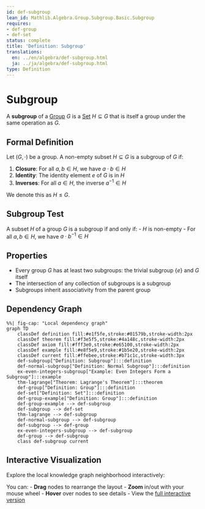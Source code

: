 ```yaml
---
id: def-subgroup
lean_id: Mathlib.Algebra.Group.Subgroup.Basic.Subgroup
requires:
- def-group
- def-set
status: complete
title: 'Definition: Subgroup'
translations:
  en: ../en/algebra/def-subgroup.html
  ja: ../ja/algebra/def-subgroup.html
type: Definition
---
```


# Subgroup {#def-subgroup}

A **subgroup** of a [Group](def-group.qmd) $G$ is a [Set](../logic-set-theory/def-set.qmd) $H \subseteq G$ that is itself a group under the same operation as $G$.

## Formal Definition

Let $(G, \cdot)$ be a group. A non-empty subset $H \subseteq G$ is a subgroup of $G$ if:

1. **Closure**: For all $a, b \in H$, we have $a \cdot b \in H$
2. **Identity**: The identity element $e$ of $G$ is in $H$
3. **Inverses**: For all $a \in H$, the inverse $a^{-1} \in H$

We denote this as $H \leq G$.

## Subgroup Test

A subset $H$ of a group $G$ is a subgroup if and only if:
- $H$ is non-empty
- For all $a, b \in H$, we have $a \cdot b^{-1} \in H$

## Properties

- Every group $G$ has at least two subgroups: the trivial subgroup $\{e\}$ and $G$ itself
- The intersection of any collection of subgroups is a subgroup
- Subgroups inherit associativity from the parent group

## Dependency Graph

```mermaid
%%| fig-cap: "Local dependency graph"
graph TD
    classDef definition fill:#e1f5fe,stroke:#01579b,stroke-width:2px
    classDef theorem fill:#f3e5f5,stroke:#4a148c,stroke-width:2px
    classDef axiom fill:#fff3e0,stroke:#e65100,stroke-width:2px
    classDef example fill:#e8f5e9,stroke:#1b5e20,stroke-width:2px
    classDef current fill:#ffebee,stroke:#b71c1c,stroke-width:3px
    def-subgroup["Definition: Subgroup"]:::definition
    def-normal-subgroup["Definition: Normal Subgroup"]:::definition
    ex-even-integers-subgroup["Example: Even Integers Form a Subgroup"]:::example
    thm-lagrange["Theorem: Lagrange's Theorem"]:::theorem
    def-group["Definition: Group"]:::definition
    def-set["Definition: Set"]:::definition
    def-group-example["Definition: Group"]:::definition
    def-group-example --> def-subgroup
    def-subgroup --> def-set
    thm-lagrange --> def-subgroup
    def-normal-subgroup --> def-subgroup
    def-subgroup --> def-group
    ex-even-integers-subgroup --> def-subgroup
    def-group --> def-subgroup
    class def-subgroup current
```

## Interactive Visualization

Explore the local knowledge graph neighborhood interactively:

::: {.graph-viz data-id="def-subgroup" data-width="700" data-height="500"}
:::

You can:
- **Drag** nodes to rearrange the layout
- **Zoom** in/out with your mouse wheel
- **Hover** over nodes to see details
- View the [full interactive version](../../output/interactive/def-subgroup.html){target="_blank"}
